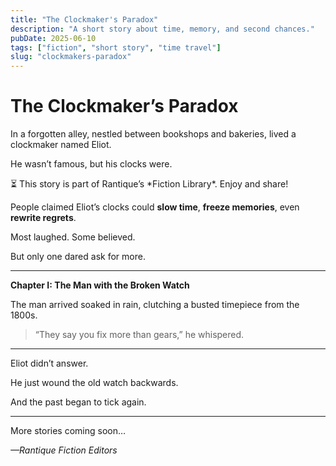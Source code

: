 ```yaml
---
title: "The Clockmaker's Paradox"
description: "A short story about time, memory, and second chances."
pubDate: 2025-06-10
tags: ["fiction", "short story", "time travel"]
slug: "clockmakers-paradox"
---
```


# The Clockmaker’s Paradox

In a forgotten alley, nestled between bookshops and bakeries, lived a clockmaker named Eliot.

He wasn’t famous, but his clocks were.

<Alert type="info">
⏳ This story is part of Rantique’s *Fiction Library*. Enjoy and share!
</Alert>

People claimed Eliot’s clocks could **slow time**, **freeze memories**, even **rewrite regrets**.

Most laughed. Some believed.

But only one dared ask for more.

---

**Chapter I: The Man with the Broken Watch**

The man arrived soaked in rain, clutching a busted timepiece from the 1800s.

> “They say you fix more than gears,” he whispered.

---

Eliot didn’t answer.

He just wound the old watch backwards.

And the past began to tick again.

---

More stories coming soon…

*—Rantique Fiction Editors*
